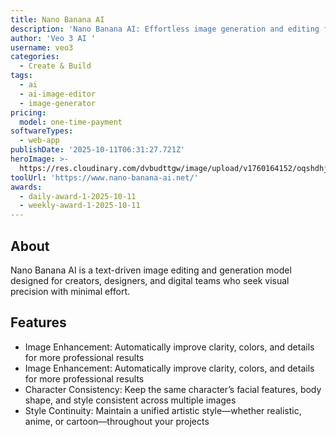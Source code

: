 ```yaml
---
title: Nano Banana AI
description: 'Nano Banana AI: Effortless image generation and editing from text'
author: 'Veo 3 AI '
username: veo3
categories:
  - Create & Build
tags:
  - ai
  - ai-image-editor
  - image-generator
pricing:
  model: one-time-payment
softwareTypes:
  - web-app
publishDate: '2025-10-11T06:31:27.721Z'
heroImage: >-
  https://res.cloudinary.com/dvbudttgw/image/upload/v1760164152/oqshdhjnzakhzh2ccurr.png
toolUrl: 'https://www.nano-banana-ai.net/'
awards:
  - daily-award-1-2025-10-11
  - weekly-award-1-2025-10-11
---
```

## About
Nano Banana AI is a text-driven image editing and generation model designed for creators, designers, and digital teams who seek visual precision with minimal effort.

## Features
- Image Enhancement: Automatically improve clarity, colors, and details for more professional results
- Image Enhancement: Automatically improve clarity, colors, and details for more professional results
- Character Consistency: Keep the same character’s facial features, body shape, and style consistent across multiple images
- Style Continuity: Maintain a unified artistic style—whether realistic, anime, or cartoon—throughout your projects
